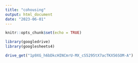 ```yaml
---
title: "cohousing"
output: html_document
date: "2023-06-01"
---
```


```r
knitr::opts_chunk$set(echo = TRUE)
```

```r
library(googledrive)
library(googlesheets4)

drive_get("1p9XG_h6bDkcHINCmrU-MX_cS5295tX7acTKX56SOM-A")
```